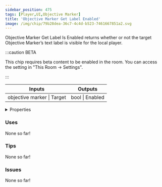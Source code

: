 ```yaml
---
sidebar_position: 475
tags: [Player,UI,Objective Marker]
title: 'Objective Marker Get Label Enabled'
image: /img/chip/79b28dea-36c7-4c4d-b523-7461667851a2.svg
---
```


Objective Marker Get Label Is Enabled returns whether or not the target Objective Marker’s text label is visible for the local player.

:::caution BETA

This chip requires beta content to be enabled in the room. You can access the setting in "This Room -> Settings".

:::

<IChip uuid="79b28dea-36c7-4c4d-b523-7461667851a2"/>

<table><thead><tr><th>Inputs</th><th>Outputs</th></tr></thead><tbody><tr><td>objective marker | Target</td><td>bool | Enabled</td></tr></tbody></table>

<details>
  <summary>Properties</summary>
  <div>
    <div>
    <table>
      <tbody>
        <tr>
          <td>Is beta required?</td>
          <td>Yes</td>
        </tr>
        <tr>
          <td>Is chip a trolling risk?</td>
          <td>No</td>
        </tr>
        <tr>
          <td>Is chip a role assignment risk?</td>
          <td>No</td>
        </tr>
        <tr>
          <td>Chip UUID</td>
          <td>79b28dea-36c7-4c4d-b523-7461667851a2</td>
        </tr>
        <tr>
          <td>Room availability</td>
          <td>Available everywhere</td>
        </tr>
      </tbody>
    </table>
    </div>
  </div>
</details>

### Uses

None so far!

### Tips

None so far!

### Issues

None so far!